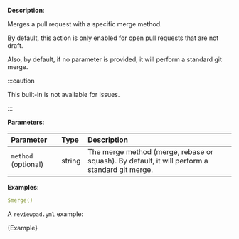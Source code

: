 
**Description**:

Merges a pull request with a specific merge method.

By default, this action is only enabled for open pull requests that are not draft.

Also, by default, if no parameter is provided, it will perform a standard git merge.

:::caution

This built-in is not available for issues.

:::

**Parameters**:

| Parameter           | Type    | Description                                                                                   |
| :------------------ | :------ | :-------------------------------------------------------------------------------------------- |
| `method` (optional) | string  | The merge method (merge, rebase or squash). By default, it will perform a standard git merge. |

**Examples**:

```yml
$merge()
```

A `reviewpad.yml` example:

<CodeBlock language="yml" title="reviewpad.yml">{Example}</CodeBlock>
